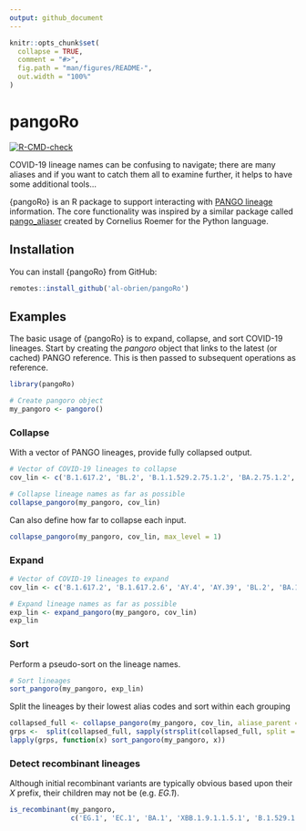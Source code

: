 ```yaml
---
output: github_document
---
```


<!-- README.md is generated from README.Rmd. Please edit that file -->

```r
knitr::opts_chunk$set(
  collapse = TRUE,
  comment = "#>",
  fig.path = "man/figures/README-",
  out.width = "100%"
)
```

# pangoRo

<!-- badges: start -->

[![R-CMD-check](https://github.com/al-obrien/pangoRo/actions/workflows/R-CMD-check.yaml/badge.svg)](https://github.com/al-obrien/pangoRo/actions/workflows/R-CMD-check.yaml)
<!-- badges: end -->

COVID-19 lineage names can be confusing to navigate; there are many aliases and if you want to catch them all to examine further, it helps to have some additional tools...

{pangoRo} is an R package to support interacting with [PANGO lineage](https://cov-lineages.org/index.html) information. The core functionality was inspired by a similar package called [pango_aliaser](https://github.com/corneliusroemer/pango_aliasor) created by Cornelius Roemer for the Python language.

## Installation

You can install {pangoRo} from GitHub:

``` r
remotes::install_github('al-obrien/pangoRo')
```

## Examples

The basic usage of {pangoRo} is to expand, collapse, and sort COVID-19 lineages. Start by creating the *pangoro* object that links to the latest (or cached) PANGO reference. This is then passed to subsequent operations as reference.

```r
library(pangoRo)

# Create pangoro object
my_pangoro <- pangoro()
```

### Collapse

With a vector of PANGO lineages, provide fully collapsed output.

```r
# Vector of COVID-19 lineages to collapse
cov_lin <- c('B.1.617.2', 'BL.2', 'B.1.1.529.2.75.1.2', 'BA.2.75.1.2', 'XD.1')

# Collapse lineage names as far as possible
collapse_pangoro(my_pangoro, cov_lin)
```

Can also define how far to collapse each input.

```r
collapse_pangoro(my_pangoro, cov_lin, max_level = 1)
```


### Expand

```r
# Vector of COVID-19 lineages to expand
cov_lin <- c('B.1.617.2', 'B.1.617.2.6', 'AY.4', 'AY.39', 'BL.2', 'BA.1', 'AY.2', 'XD.1')

# Expand lineage names as far as possible
exp_lin <- expand_pangoro(my_pangoro, cov_lin)
exp_lin
```

### Sort

Perform a pseudo-sort on the lineage names.

```r
# Sort lineages
sort_pangoro(my_pangoro, exp_lin)
```

Split the lineages by their lowest alias codes and sort within each grouping

```r
collapsed_full <- collapse_pangoro(my_pangoro, cov_lin, aliase_parent = TRUE) 
grps <-  split(collapsed_full, sapply(strsplit(collapsed_full, split = '\\.'), `[[`, 1))
lapply(grps, function(x) sort_pangoro(my_pangoro, x))
```

### Detect recombinant lineages

Although initial recombinant variants are typically obvious based upon their *X* prefix, their children may not be (e.g. *EG.1*).

```r
is_recombinant(my_pangoro,
               c('EG.1', 'EC.1', 'BA.1', 'XBB.1.9.1.1.5.1', 'B.1.529.1'))
```

